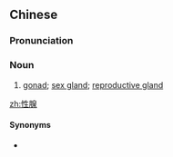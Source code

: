 ==Chinese==
{{zh-forms}}

===Pronunciation===
{{zh-pron
|m=xìngxiàn
|c=sing3 sin3
|cat=n
}}

===Noun===
{{zh-noun}}

# {{lb|zh|anatomy}} [[gonad]]; [[sex gland]]; [[reproductive gland]]

[[zh:性腺]]

====Synonyms====
* {{zh-l|生殖腺}}